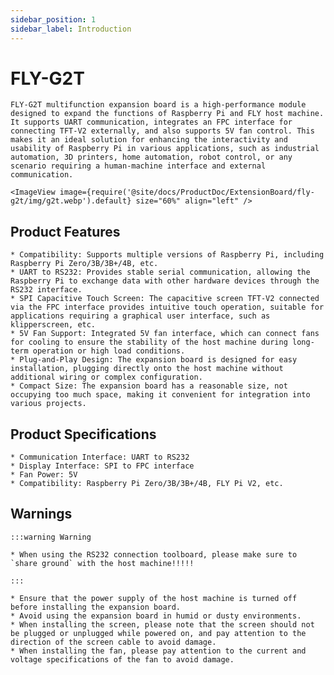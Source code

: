 ```yaml
---
sidebar_position: 1
sidebar_label: Introduction
---
```




# FLY-G2T

    FLY-G2T multifunction expansion board is a high-performance module designed to expand the functions of Raspberry Pi and FLY host machine. It supports UART communication, integrates an FPC interface for connecting TFT-V2 externally, and also supports 5V fan control. This makes it an ideal solution for enhancing the interactivity and usability of Raspberry Pi in various applications, such as industrial automation, 3D printers, home automation, robot control, or any scenario requiring a human-machine interface and external communication.

    <ImageView image={require('@site/docs/ProductDoc/ExtensionBoard/fly-g2t/img/g2t.webp').default} size="60%" align="left" />

## Product Features

    * Compatibility: Supports multiple versions of Raspberry Pi, including Raspberry Pi Zero/3B/3B+/4B, etc.
    * UART to RS232: Provides stable serial communication, allowing the Raspberry Pi to exchange data with other hardware devices through the RS232 interface.
    * SPI Capacitive Touch Screen: The capacitive screen TFT-V2 connected via the FPC interface provides intuitive touch operation, suitable for applications requiring a graphical user interface, such as klipperscreen, etc.
    * 5V Fan Support: Integrated 5V fan interface, which can connect fans for cooling to ensure the stability of the host machine during long-term operation or high load conditions.
    * Plug-and-Play Design: The expansion board is designed for easy installation, plugging directly onto the host machine without additional wiring or complex configuration.
    * Compact Size: The expansion board has a reasonable size, not occupying too much space, making it convenient for integration into various projects.

## Product Specifications

    * Communication Interface: UART to RS232
    * Display Interface: SPI to FPC interface
    * Fan Power: 5V
    * Compatibility: Raspberry Pi Zero/3B/3B+/4B, FLY Pi V2, etc.

## Warnings

    :::warning Warning

    * When using the RS232 connection toolboard, please make sure to `share ground` with the host machine!!!!!

    :::

    * Ensure that the power supply of the host machine is turned off before installing the expansion board.
    * Avoid using the expansion board in humid or dusty environments.
    * When installing the screen, please note that the screen should not be plugged or unplugged while powered on, and pay attention to the direction of the screen cable to avoid damage.
    * When installing the fan, please pay attention to the current and voltage specifications of the fan to avoid damage.